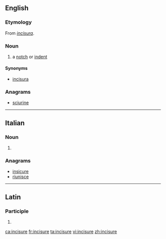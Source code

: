 ==English==

===Etymology===
From {{etyl|la|en}} ''[[incisura#Latin|incisura]]''.

===Noun===
{{en-noun}}

# {{label|en|anatomy}} a [[notch]] or [[indent]]

====Synonyms====
* [[incisura]]

===Anagrams===
* [[sciurine#English|sciurine]]

----

==Italian==

===Noun===
{{head|it|noun plural form|g=f}}

# {{plural of|incisura|lang=it}}

===Anagrams===
* [[insicure#Italian|insicure]]
* [[riunisce#Italian|riunisce]]

----

==Latin==

===Participle===
{{la-part-form|incīsūre}}

# {{inflection of|incīsūrus||voc|m|s|lang=la}}

[[ca:incisure]]
[[fr:incisure]]
[[ta:incisure]]
[[vi:incisure]]
[[zh:incisure]]